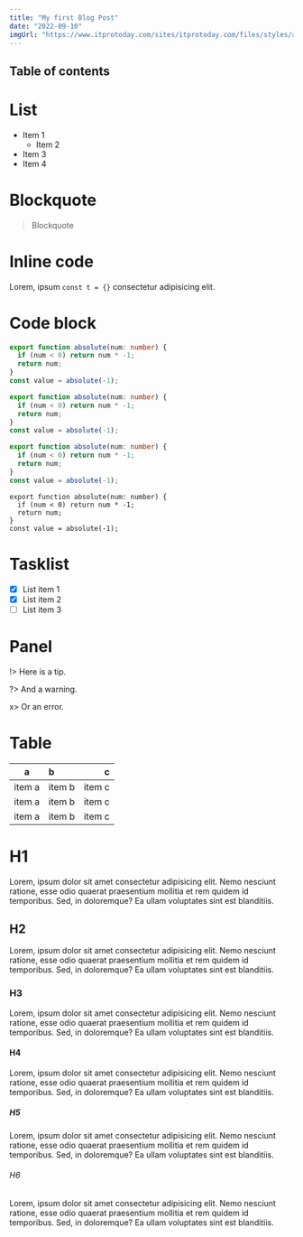 ```yaml
---
title: "My first Blog Post"
date: "2022-09-10"
imgUrl: "https://www.itprotoday.com/sites/itprotoday.com/files/styles/article_featured_retina/public/JavaScript-code.jpg?itok=1Wia7hH0"
---
```



## Table of contents

# List

- Item 1
  - Item 2
- Item 3
- Item 4

# Blockquote

> Blockquote

# Inline code

Lorem, ipsum `const t = {}` consectetur adipisicing elit.

# Code block

```typescript title="examples/index.ts" {1-3,6}
export function absolute(num: number) {
  if (num < 0) return num * -1;
  return num;
}
const value = absolute(-1);

export function absolute(num: number) {
  if (num < 0) return num * -1;
  return num;
}
const value = absolute(-1);
```

```typescript
export function absolute(num: number) {
  if (num < 0) return num * -1;
  return num;
}
const value = absolute(-1);
```

```
export function absolute(num: number) {
  if (num < 0) return num * -1;
  return num;
}
const value = absolute(-1);
```

# Tasklist

- [x] List item 1
- [x] List item 2
- [ ] List item 3

# Panel

!> Here is a tip.

?> And a warning.

x> Or an error.

# Table

| a      | b      |      c |
| ------ | :----- | -----: |
| item a | item b | item c |
| item a | item b | item c |
| item a | item b | item c |

# H1

Lorem, ipsum dolor sit amet consectetur adipisicing elit. Nemo nesciunt ratione, esse odio quaerat praesentium mollitia et rem quidem id temporibus. Sed, in doloremque? Ea ullam voluptates sint est blanditiis.

## H2

Lorem, ipsum dolor sit amet consectetur adipisicing elit. Nemo nesciunt ratione, esse odio quaerat praesentium mollitia et rem quidem id temporibus. Sed, in doloremque? Ea ullam voluptates sint est blanditiis.

### H3

Lorem, ipsum dolor sit amet consectetur adipisicing elit. Nemo nesciunt ratione, esse odio quaerat praesentium mollitia et rem quidem id temporibus. Sed, in doloremque? Ea ullam voluptates sint est blanditiis.

#### H4

Lorem, ipsum dolor sit amet consectetur adipisicing elit. Nemo nesciunt ratione, esse odio quaerat praesentium mollitia et rem quidem id temporibus. Sed, in doloremque? Ea ullam voluptates sint est blanditiis.

##### H5

Lorem, ipsum dolor sit amet consectetur adipisicing elit. Nemo nesciunt ratione, esse odio quaerat praesentium mollitia et rem quidem id temporibus. Sed, in doloremque? Ea ullam voluptates sint est blanditiis.

###### H6

Lorem, ipsum dolor sit amet consectetur adipisicing elit. Nemo nesciunt ratione, esse odio quaerat praesentium mollitia et rem quidem id temporibus. Sed, in doloremque? Ea ullam voluptates sint est blanditiis.
